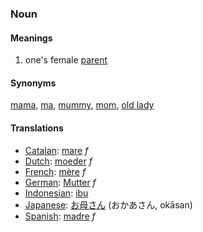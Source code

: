 ===Noun===
====Meanings====
#one's female [[parent]]

====Synonyms====

[[mama]], [[ma]], [[mummy]], [[mom]], [[old lady]]

====Translations====
*[[Catalan]]: [[mare]] ''f''
*[[Dutch]]: [[moeder]] ''f''
*[[French]]: [[mère]] ''f''
*[[German]]: [[Mutter]] ''f''
*[[Indonesian]]: [[ibu]]
*[[Japanese]]: [[お母さん]] (おかあさん, okāsan)
*[[Spanish]]: [[madre]] ''f''